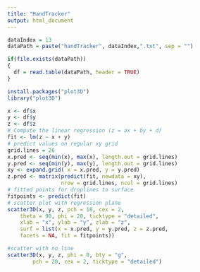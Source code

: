 ```yaml
---
title: "HandTracker"
output: html_document
---
```


```r
dataIndex = 13
dataPath = paste("handTracker", dataIndex,".txt", sep = "")

if(file.exists(dataPath))
{
  df = read.table(dataPath, header = TRUE)
}
```

```r
install.packages("plot3D")
library("plot3D")
```

```r
x <- df$x
y <- df$y
z <- df$z
# Compute the linear regression (z = ax + by + d)
fit <- lm(z ~ x + y)
# predict values on regular xy grid
grid.lines = 26
x.pred <- seq(min(x), max(x), length.out = grid.lines)
y.pred <- seq(min(y), max(y), length.out = grid.lines)
xy <- expand.grid( x = x.pred, y = y.pred)
z.pred <- matrix(predict(fit, newdata = xy), 
                 nrow = grid.lines, ncol = grid.lines)
# fitted points for droplines to surface
fitpoints <- predict(fit)
# scatter plot with regression plane
scatter3D(x, y, z, pch = 18, cex = 2, 
    theta = 90, phi = 20, ticktype = "detailed",
    xlab = "x", ylab = "y", zlab = "z",  
    surf = list(x = x.pred, y = y.pred, z = z.pred,  
    facets = NA, fit = fitpoints))

#scatter with no line
scatter3D(x, y, z, phi = 0, bty = "g",
        pch = 20, cex = 2, ticktype = "detailed")
```

